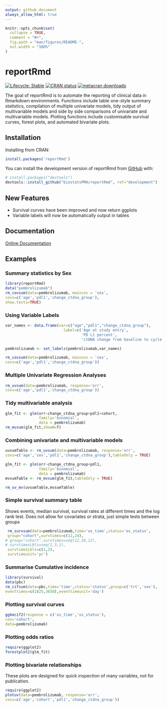 ```yaml
---
output: github_document
always_allow_html: true
---
```


<!-- This file is used to create README.md
Note that the README.md document may need updating to change
'\<0.001' to '<0.001'. 
-->

```r
knitr::opts_chunk$set(
  collapse = TRUE,
  comment = "#>",
  fig.path = "man/figures/README-",
  out.width = "100%"
)

```

# reportRmd

<!-- badges: start -->
[![Lifecycle: Stable](https://img.shields.io/badge/lifecycle-stable-green.svg)](https://lifecycle.r-lib.org/articles/stages.html#stable)
[![CRAN status](https://www.r-pkg.org/badges/version/reportRmd)](https://CRAN.R-project.org/package=reportRmd)
[![metacran downloads](https://cranlogs.r-pkg.org/badges/grand-total/reportRmd)](https://cran.r-project.org/package=reportRmd)
<!-- badges: end -->

The goal of reportRmd is to automate the reporting of clinical data in Rmarkdown environments. Functions include table one-style summary statistics, compilation of multiple univariate models, tidy output of multivariable models and side by side comparisons of univariate and multivariable models. Plotting functions include customisable survival curves, forest plots, and automated bivariate plots.

## Installation

Installing from CRAN:
``` r
install.packages('reportRmd')
```

You can install the development version of reportRmd from [GitHub](https://github.com/) with:


``` r
# install.packages("devtools")
devtools::install_github("biostatsPMH/reportRmd", ref="development")
```

## New Features

- Survival curves have been improved and now return ggplots
- Variable labels will now be automatically output in tables


## Documentation

[Online Documentation](https://biostatsPMH.github.io/reportRmd/)

## Examples

### Summary statistics by Sex

```r
library(reportRmd)
data("pembrolizumab")
rm_covsum(data=pembrolizumab, maincov = 'sex',
covs=c('age','pdl1','change_ctdna_group'),
show.tests=TRUE)

```

### Using Variable Labels

```r
var_names <- data.frame(var=c("age","pdl1","change_ctdna_group"),
                          label=c('Age at study entry',
                                  'PD L1 percent',
                                  'ctDNA change from baseline to cycle 3'))

pembrolizumab <- set_labels(pembrolizumab,var_names)

rm_covsum(data=pembrolizumab, maincov = 'sex',
covs=c('age','pdl1','change_ctdna_group'))

```

### Multiple Univariate Regression Analyses


```r
rm_uvsum(data=pembrolizumab, response='orr',
covs=c('age','pdl1','change_ctdna_group'))

```


### Tidy multivariable analysis

```r
glm_fit <- glm(orr~change_ctdna_group+pdl1+cohort,
               family='binomial',
               data = pembrolizumab)
rm_mvsum(glm_fit,showN=T)
```


### Combining univariate and multivariable models

```r
uvsumTable <- rm_uvsum(data=pembrolizumab, response='orr',
covs=c('age','sex','pdl1','change_ctdna_group'),tableOnly = TRUE)

glm_fit <- glm(orr~change_ctdna_group+pdl1,
               family='binomial',
               data = pembrolizumab)
mvsumTable <- rm_mvsum(glm_fit,tableOnly = TRUE)

rm_uv_mv(uvsumTable,mvsumTable)
```

### Simple survival summary table 
Shows events, median survival, survival rates at different times and the log rank test.
Does not allow for covariates or strata, just simple tests between groups
```r
 rm_survsum(data=pembrolizumab,time='os_time',status='os_status',
 group="cohort",survtimes=c(12,24),
# group="cohort",survtimes=seq(12,36,12),
# survtimesLbls=seq(1,3,1),
 survtimesLbls=c(1,2),
 survtimeunit='yr')

```

### Summarise Cumulative incidence

```r
library(survival)
data(pbc)
rm_cifsum(data=pbc,time='time',status='status',group=c('trt','sex'),
eventtimes=c(1825,3650),eventtimeunit='day')
```

### Plotting survival curves

```r
ggkmcif2(response = c('os_time','os_status'),
cov='cohort',
data=pembrolizumab)
```


### Plotting odds ratios

```r
require(ggplot2)
forestplot2(glm_fit)
```

### Plotting bivariate relationships

These plots are designed for quick inspection of many variables, not for publication.
```r
require(ggplot2)
plotuv(data=pembrolizumab, response='orr',
covs=c('age','cohort','pdl1','change_ctdna_group'))

```

